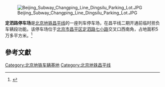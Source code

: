 {{Infobox railway depot
| name = 定泗路停车场
| depot_logo = 
| logo_upright = 
| logo_alt = 
| logo_caption = 
| image =
| image_upright = 
| image_alt = 
| caption = 
| location = {{CHN}}[[北京市|北京市]][[昌平区|昌平区]]
| coordinates = {{coord|40.1118855|116.3056047|display=inline}}
| owner = 
| operator = [[北京地铁|北京地铁]]
| depotcode = 
| type = 地铁停车场
| roads = 
| rollingstock = 
| routes = {{北京地铁线路名|昌|c}}
| opened = 2010年12月30日
| closed = 
| original = 
| former_depot_codes   =
| former_rolling_stock = 
}}{{Coord|40.1118855|116.3056047|type:landmark_region:CN-11_source:GoogleMaps|display=title}}
[[File:Beijing_Subway_Changping_Line_Dingsilu_Parking_Lot.JPG|thumb]]

'''定泗路停车场'''是[[北京地铁|北京地铁]][[北京地铁昌平线|昌平线]]的一座列车停车场，在昌平线二期开通前临时担负车辆段功能。该停车场位于[[北京市|北京市]][[昌平区|昌平区]][[定泗路|定泗路]][[七小路|七小路]]交叉口西南角，占地面积5万多平方米。<ref>{{cite web|url=http://www.ccbt.cc/cp/html/?25.html|title=轨道交通昌平线 定泗路停车场|accessdate=2012-01-12|archive-date=2015-08-13|archive-url=https://web.archive.org/web/20150813095223/http://ccbt.cc/cp/html/?25.html|dead-url=no}}</ref>

==參考文獻==
{{reflist}}
{{BJS-stub}}
{{北京地铁昌平线|nocat}}
{{北京地铁车辆段}}
[[Category:北京地铁车辆基地|Category:北京地铁车辆基地]]
[[Category:北京地铁昌平线|Category:北京地铁昌平线]]